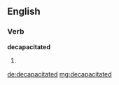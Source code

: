 ==English==

===Verb===
'''decapacitated'''

# {{past of|[[decapacitate]]}}

[[de:decapacitated]]
[[mg:decapacitated]]